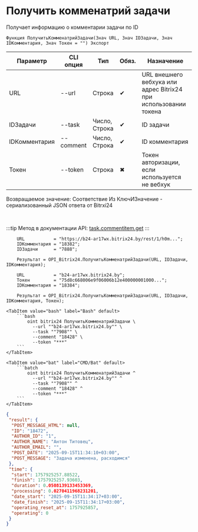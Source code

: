 ﻿---
sidebar_position: 2
description: Получить комменатрий задачи и другие функции для работы с Bitrix24 в Открытом пакете интеграций - бесплатной open-source библиотеке интеграций для 1С:Предприятие 8, OneScript и CLI
keywords: [1C, 1С, 1С:Предприятие, 1С:Предприятие 8.3, API, Интеграция, Сервисы, Обмен, OneScript, CLI, Bitrix24]
---


# Получить комменатрий задачи
 Получает информацию о комментарии задачи по ID



`Функция ПолучитьКомменатрийЗадачи(Знач URL, Знач IDЗадачи, Знач IDКомментария, Знач Токен = "") Экспорт`

  | Параметр | CLI опция | Тип | Обяз. | Назначение |
  |-|-|-|-|-|
  | URL | --url | Строка | &#x2714; | URL внешнего вебхука или адрес Bitrix24 при использовании токена |
  | IDЗадачи | --task | Число, Строка | &#x2714; | ID задачи |
  | IDКомментария | --comment | Число, Строка | &#x2714; | ID комментария |
  | Токен | --token | Строка | &#x2716; | Токен авторизации, если используется не вебхук |

  
  Возвращаемое значение:   Соответствие Из КлючИЗначение - сериализованный JSON ответа от Bitrxi24

<br/>

:::tip
Метод в документации API: [task.commentitem.get](https://dev.1c-bitrix.ru/rest_help/tasks/task/commentitem/get.php)
:::
<br/>



```bsl title="Пример использования для 1С:Предприятие/OneScript"
    URL           = "https://b24-ar17wx.bitrix24.by/rest/1/h0m...";
    IDКомментария = "18382";
    IDЗадачи      = "7888";

    Результат = OPI_Bitrix24.ПолучитьКомменатрийЗадачи(URL, IDЗадачи, IDКомментария);

    URL           = "b24-ar17wx.bitrix24.by";
    Токен         = "75d8c668006e9f06006b12e400000001000...";
    IDКомментария = "18384";

    Результат = OPI_Bitrix24.ПолучитьКомменатрийЗадачи(URL, IDЗадачи, IDКомментария, Токен);
```
    

 <Tabs>
  
    <TabItem value="bash" label="Bash" default>
        ```bash
            oint bitrix24 ПолучитьКомменатрийЗадачи \
              --url ""b24-ar17wx.bitrix24.by"" \
              --task ""7908"" \
              --comment "18428" \
              --token "***"
        ```
    </TabItem>
  
    <TabItem value="bat" label="CMD/Bat" default>
        ```batch
            oint bitrix24 ПолучитьКомменатрийЗадачи ^
              --url ""b24-ar17wx.bitrix24.by"" ^
              --task ""7908"" ^
              --comment "18428" ^
              --token "***"
        ```
    </TabItem>
</Tabs>


```json title="Результат"
{
 "result": {
  "POST_MESSAGE_HTML": null,
  "ID": "18472",
  "AUTHOR_ID": "1",
  "AUTHOR_NAME": "Антон Титовец",
  "AUTHOR_EMAIL": "",
  "POST_DATE": "2025-09-15T11:34:10+03:00",
  "POST_MESSAGE": "Задача изменена, расходимся"
 },
 "time": {
  "start": 1757925257.88522,
  "finish": 1757925257.93603,
  "duration": 0.0508139133453369,
  "processing": 0.0270411968231201,
  "date_start": "2025-09-15T11:34:17+03:00",
  "date_finish": "2025-09-15T11:34:17+03:00",
  "operating_reset_at": 1757925857,
  "operating": 0
 }
}
```
